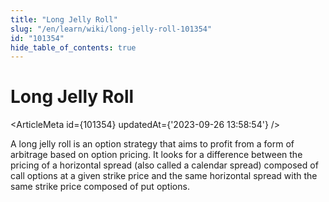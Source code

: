 ```yaml
---
title: "Long Jelly Roll"
slug: "/en/learn/wiki/long-jelly-roll-101354"
id: "101354"
hide_table_of_contents: true
---
```



# Long Jelly Roll

<ArticleMeta id={101354} updatedAt={'2023-09-26 13:58:54'} />
<div className='border-solid border-b border-t-0 my-4 border-[var(--ifm-color-gray-300)]' />

A long jelly roll is an option strategy that aims to profit from a form of arbitrage based on option pricing. It looks for a difference between the pricing of a horizontal spread (also called a calendar spread) composed of call options at a given strike price and the same horizontal spread with the same strike price composed of put options.
